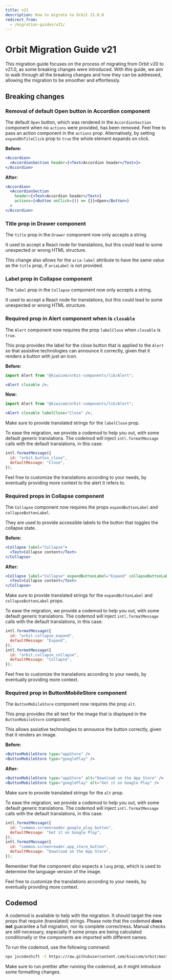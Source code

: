 ```yaml
---
title: v21
description: How to migrate to Orbit 21.0.0
redirect_from:
  - /migration-guides/v21/
---
```


# Orbit Migration Guide v21

This migration guide focuses on the process of migrating from Orbit v20 to v21.0, as some breaking changes were introduced.
With this guide, we aim to walk through all the breaking changes and how they can be addressed, allowing the migration to be smoother and effortlessly.

## Breaking changes

### Removal of default Open button in Accordion component

The default `Open` button, which was rendered in the `AccordionSection` component when no `actions` were provided, has been removed.
Feel free to pass an action component in the `actions` prop. Alternatively, by setting `expandOnTileClick` prop to `true` the whole element expands on click.

**Before:**

```jsx
<Accordion>
  <AccordionSection header={<Text>Accordion header</Text>}>
</Accordion>
```

**After:**

```jsx
<Accordion>
  <AccordionSection
    header={<Text>Accordion header</Text>}
    actions={<Button onClick={() => {}}>Open</Button>}
  >
</Accordion>
```

### Title prop in Drawer component

The `title` prop in the `Drawer` component now only accepts a string.

It used to accept a React node for translations, but this could lead to some unexpected or wrong HTML structure.

This change also allows for the `aria-label` attribute to have the same value as the `title` prop, if `ariaLabel` is not provided.

### Label prop in Collapse component

The `label` prop in the `Collapse` component now only accepts a string.

It used to accept a React node for translations, but this could lead to some unexpected or wrong HTML structure.

### Required prop in Alert component when is `closable`

The `Alert` component now requires the prop `labelClose` when `closable` is `true`.

This prop provides the label for the close button that is applied to the `Alert` so that assistive technologies can announce it correctly, given that it renders a button with just an icon.

**Before:**

```jsx
import Alert from "@kiwicom/orbit-components/lib/Alert";

<Alert closable />;
```

**Now:**

```jsx
import Alert from "@kiwicom/orbit-components/lib/Alert";

<Alert closable labelClose="Close" />;
```

Make sure to provide translated strings for the `labelClose` prop.

To ease the migration, we provide a codemod to help you out, with some default generic translations.
The codemod will inject `intl.formatMessage` calls with the default translations, in this case:

```jsx
intl.formatMessage({
  id: "orbit.button_close",
  defaultMessage: "Close",
});
```

Feel free to customize the translations according to your needs, by eventually providing more context to the alert it refers to.

### Required props in Collapse component

The `Collapse` component now requires the props `expandButtonLabel` and `collapseButtonLabel`.

They are used to provide accessible labels to the button that toggles the collapse state.

**Before:**

```jsx
<Collapse label="Collapse">
  <Text>Collapse content</Text>
</Collapse>
```

**After:**

```jsx
<Collapse label="Collapse" expandButtonLabel="Expand" collapseButtonLabel="Collapse">
  <Text>Collapse content</Text>
</Collapse>
```

Make sure to provide translated strings for the `expandButtonLabel` and `collapseButtonLabel` props.

To ease the migration, we provide a codemod to help you out, with some default generic translations.
The codemod will inject `intl.formatMessage` calls with the default translations, in this case:

```jsx
intl.formatMessage({
  id: "orbit.collapse_expand",
  defaultMessage: "Expand",
});
intl.formatMessage({
  id: "orbit.collapse_collapse",
  defaultMessage: "Collapse",
});
```

Feel free to customize the translations according to your needs, by eventually providing more context.

### Required prop in ButtonMobileStore component

The `ButtonMobileStore` component now requires the prop `alt`.

This prop provides the alt text for the image that is displayed in the `ButtonMobileStore` component.

This allows assistive technologies to announce the button correctly, given that it renders an image.

**Before:**

```jsx
<ButtonMobileStore type="appStore" />
<ButtonMobileStore type="googlePlay" />
```

**After:**

```jsx
<ButtonMobileStore type="appStore" alt="Download on the App Store" />
<ButtonMobileStore type="googlePlay" alt="Get it on Google Play" />
```

Make sure to provide translated strings for the `alt` prop.

To ease the migration, we provide a codemod to help you out, with some default generic translations.
The codemod will inject `intl.formatMessage` calls with the default translations, in this case:

```jsx
intl.formatMessage({
  id: "common.screenreader.google_play_button",
  defaultMessage: "Get it on Google Play",
});
intl.formatMessage({
  id: "common.screenreader.app_store_button",
  defaultMessage: "Download on the App Store",
});
```

Remember that the component also expects a `lang` prop, which is used to determine the language version of the image.

Feel free to customize the translations according to your needs, by eventually providing more context.

## Codemod

A codemod is available to help with the migration. It should target the new props that require (translated) strings.
Please note that the codemod **does not** guarantee a full migration, nor its complete correctness.
Manual checks are still necessary, especially if some props are being calculated conditionally or the components are imported with different names.

To run the codemod, use the following command:

```bash
npx jscodeshift -t https://raw.githubusercontent.com/kiwicom/orbit/master/packages/orbit-components/transforms/aria-labels-v21.js --parser=tsx --extensions=ts,tsx <pathToYourCode>
```

Make sure to run prettier after running the codemod, as it might introduce some formatting changes.
